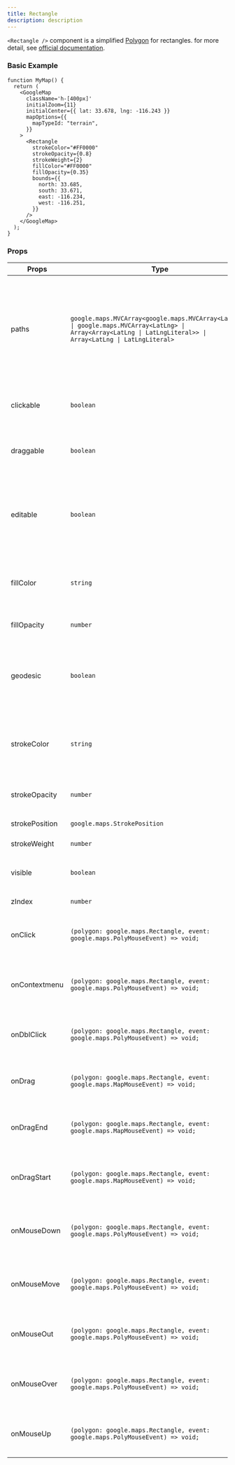 ```yaml
---
title: Rectangle
description: description
---
```



`<Rectangle />` component is a simplified [Polygon](/react-google-map-wrapper/docs/api/polygon) for rectangles. for more detail, see <a href='https://developers.google.com/maps/documentation/javascript/shapes#rectangles' target='_blank' rel='noreferrer'>official documentation</a>.

### Basic Example

```tsx
function MyMap() {
  return (
    <GoogleMap
      className='h-[400px]'
      initialZoom={11}
      initialCenter={{ lat: 33.678, lng: -116.243 }}
      mapOptions={{
        mapTypeId: "terrain",
      }}
    >
      <Rectangle
        strokeColor="#FF0000"
        strokeOpacity={0.8}
        strokeWeight={2}
        fillColor="#FF0000"
        fillOpacity={0.35}
        bounds={{
          north: 33.685,
          south: 33.671,
          east: -116.234,
          west: -116.251,
        }}
      />
    </GoogleMap>
  );
}
```

<RectangleEx client:only='react' />

### Props

| Props | Type | Description |
| ----------- | ----------- | ----------- |
| paths | `google.maps.MVCArray<google.maps.MVCArray<LatLng>> \| google.maps.MVCArray<LatLng> \| Array<Array<LatLng \| LatLngLiteral>> \| Array<LatLng \| LatLngLiteral>` | The ordered sequence of coordinates for drawing Rectangle. Paths are closed automatically; do not repeat the first vertex of the path as the last vertex. |
| clickable | `boolean` | Indicates whether this `Rectangle` handles mouse events. |
| draggable | `boolean` | if flag is set to `true`, the user can drag Rectangle over the map. |
| editable | `boolean` | if flag is set to `true`, the user can edit Rectangle by dragging the control points shown at the vertices and on each segment. |
| fillColor | `string` | The fill color. All CSS3 colors are supported except for extended named colors. |
| fillOpacity | `number` | The fill opacity between 0.0 and 1.0 |
| geodesic | `boolean` | if flag is set to `true`, edges of the polygon are interpreted as geodesic and will follow the curvature of the Earth. |
| strokeColor | `string` | The stroke color. All CSS3 colors are supported except for extended named colors. |
| strokeOpacity | `number` | The stroke opacity between 0.0 and 1.0. |
| strokePosition | `google.maps.StrokePosition` | The stroke position. |
| strokeWeight | `number` | The stroke width in pixels. |
| visible | `boolean` | Whether this polygon is visible on the map. |
| zIndex | `number` | zIndex for Rectangle |
| onClick | `(polygon: google.maps.Rectangle, event: google.maps.PolyMouseEvent) => void;` | callback for `click` event. Please refer to the <a href='https://developers.google.com/maps/documentation/javascript/reference/polygon#Rectangle-Events' target='_blank' rel='noreferrer'>official documentation</a>. |
| onContextmenu | `(polygon: google.maps.Rectangle, event: google.maps.PolyMouseEvent) => void;` | callback for `contextmenu` event. Please refer to the <a href='https://developers.google.com/maps/documentation/javascript/reference/polygon#Rectangle-Events' target='_blank' rel='noreferrer'>official documentation</a>. |
| onDblClick | `(polygon: google.maps.Rectangle, event: google.maps.PolyMouseEvent) => void;` | callback for `dblclick` event. Please refer to the <a href='https://developers.google.com/maps/documentation/javascript/reference/polygon#Rectangle-Events' target='_blank' rel='noreferrer'>official documentation</a>. |
| onDrag | `(polygon: google.maps.Rectangle, event: google.maps.MapMouseEvent) => void;` | callback for `drag` event. Please refer to the <a href='https://developers.google.com/maps/documentation/javascript/reference/polygon#Rectangle-Events' target='_blank' rel='noreferrer'>official documentation</a>. |
| onDragEnd | `(polygon: google.maps.Rectangle, event: google.maps.MapMouseEvent) => void;` | callback for `dragend` event. Please refer to the <a href='https://developers.google.com/maps/documentation/javascript/reference/polygon#Rectangle-Events' target='_blank' rel='noreferrer'>official documentation</a>. |
| onDragStart | `(polygon: google.maps.Rectangle, event: google.maps.MapMouseEvent) => void;` | callback for `dragstart` event. Please refer to the <a href='https://developers.google.com/maps/documentation/javascript/reference/polygon#Rectangle-Events' target='_blank' rel='noreferrer'>official documentation</a>. |
| onMouseDown | `(polygon: google.maps.Rectangle, event: google.maps.PolyMouseEvent) => void;` | callback for `mousedown` event. Please refer to the <a href='https://developers.google.com/maps/documentation/javascript/reference/polygon#Rectangle-Events' target='_blank' rel='noreferrer'>official documentation</a>. |
| onMouseMove | `(polygon: google.maps.Rectangle, event: google.maps.PolyMouseEvent) => void;` | callback for `mousemove` event. Please refer to the <a href='https://developers.google.com/maps/documentation/javascript/reference/polygon#Rectangle-Events' target='_blank' rel='noreferrer'>official documentation</a>. |
| onMouseOut | `(polygon: google.maps.Rectangle, event: google.maps.PolyMouseEvent) => void;` | callback for `mouseout` event. Please refer to the <a href='https://developers.google.com/maps/documentation/javascript/reference/polygon#Rectangle-Events' target='_blank' rel='noreferrer'>official documentation</a>. |
| onMouseOver | `(polygon: google.maps.Rectangle, event: google.maps.PolyMouseEvent) => void;` | callback for `mouseover` event. Please refer to the <a href='https://developers.google.com/maps/documentation/javascript/reference/polygon#Rectangle-Events' target='_blank' rel='noreferrer'>official documentation</a>. |
| onMouseUp | `(polygon: google.maps.Rectangle, event: google.maps.PolyMouseEvent) => void;` | callback for `mouseup` event. Please refer to the <a href='https://developers.google.com/maps/documentation/javascript/reference/polygon#Rectangle-Events' target='_blank' rel='noreferrer'>official documentation</a>. |
